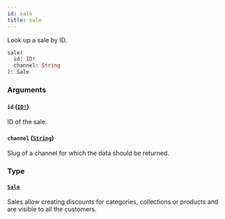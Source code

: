 ```yaml
---
id: sale
title: sale
---
```


Look up a sale by ID.

```graphql
sale(
  id: ID!
  channel: String
): Sale

```

### Arguments

#### `id` ([`ID!`](../../../developer/api-reference/scalars/id))

ID of the sale.

#### `channel` ([`String`](../../../developer/api-reference/scalars/string))

Slug of a channel for which the data should be returned.

### Type

#### [`Sale`](../../../developer/api-reference/objects/sale)

Sales allow creating discounts for categories, collections or products and are visible to all the customers.
